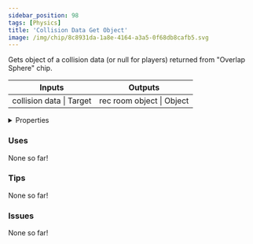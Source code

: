 ```yaml
---
sidebar_position: 98
tags: [Physics]
title: 'Collision Data Get Object'
image: /img/chip/8c8931da-1a8e-4164-a3a5-0f68db8cafb5.svg
---
```


Gets object of a collision data (or null for players) returned from "Overlap Sphere" chip.



<IChip uuid="8c8931da-1a8e-4164-a3a5-0f68db8cafb5"/>

<table><thead><tr><th>Inputs</th><th>Outputs</th></tr></thead><tbody><tr><td>collision data | Target</td><td>rec room object | Object</td></tr></tbody></table>

<details>
  <summary>Properties</summary>
  <div>
    <div>
    <table>
      <tbody>
        <tr>
          <td>Is beta required?</td>
          <td>No</td>
        </tr>
        <tr>
          <td>Is chip a trolling risk?</td>
          <td>No</td>
        </tr>
        <tr>
          <td>Is chip a role assignment risk?</td>
          <td>No</td>
        </tr>
        <tr>
          <td>Chip UUID</td>
          <td>8c8931da-1a8e-4164-a3a5-0f68db8cafb5</td>
        </tr>
        <tr>
          <td>Room availability</td>
          <td>Available everywhere</td>
        </tr>
      </tbody>
    </table>
    </div>
  </div>
</details>

### Uses

None so far!

### Tips

None so far!

### Issues

None so far!